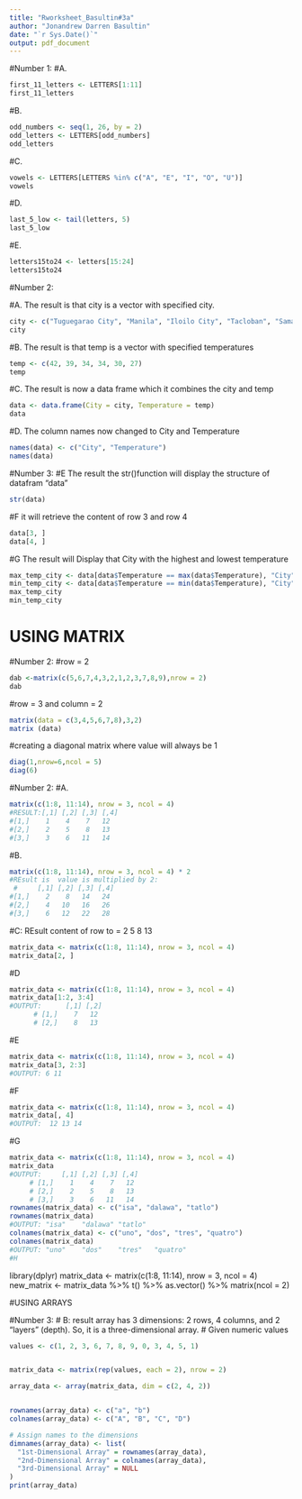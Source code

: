 ```yaml
---
title: "Rworksheet_Basultin#3a"
author: "Jonandrew Darren Basultin"
date: "`r Sys.Date()`"
output: pdf_document
---
```

#Number 1:
#A.
```r
first_11_letters <- LETTERS[1:11]
first_11_letters
```
#B. 
```r
odd_numbers <- seq(1, 26, by = 2) 
odd_letters <- LETTERS[odd_numbers]
odd_letters
```
#C.
```r
vowels <- LETTERS[LETTERS %in% c("A", "E", "I", "O", "U")]
vowels
```
#D.
```r
last_5_low <- tail(letters, 5)
last_5_low
```
#E.
```r
letters15to24 <- letters[15:24]
letters15to24
```
#Number 2:

#A. The result is that city is a vector with specified city.
```r
city <- c("Tuguegarao City", "Manila", "Iloilo City", "Tacloban", "Samal Island", "Davao City")
city
```
#B. The result is that temp is a vector with specified temperatures
```r
temp <- c(42, 39, 34, 34, 30, 27)
temp
```
#C. The result is now a data frame which it combines the city and temp
```r
data <- data.frame(City = city, Temperature = temp)
data
```
#D. The column names now changed to City and Temperature
```r
names(data) <- c("City", "Temperature")
names(data)
```
#Number 3:
#E The result the str()function will display the structure of datafram "data"
```r
str(data)
```
#F it will retrieve the content of row 3 and row 4
```r
data[3, ]
data[4, ]
```
#G The result will Display that City with the highest and lowest temperature
```r
max_temp_city <- data[data$Temperature == max(data$Temperature), "City"]
min_temp_city <- data[data$Temperature == min(data$Temperature), "City"]
max_temp_city
min_temp_city
```

# USING MATRIX
#Number 2:
#row = 2
```r
dab <-matrix(c(5,6,7,4,3,2,1,2,3,7,8,9),nrow = 2)
dab
```
#row = 3 and column = 2
```r
matrix(data = c(3,4,5,6,7,8),3,2)
matrix (data)
```
#creating a diagonal matrix where  value will always be 1
```r

diag(1,nrow=6,ncol = 5)
diag(6)
```
#Number 2:
#A.
```r
matrix(c(1:8, 11:14), nrow = 3, ncol = 4)
#RESULT:[,1] [,2] [,3] [,4]
#[1,]    1    4    7   12
#[2,]    2    5    8   13
#[3,]    3    6   11   14
```
#B.
```r
matrix(c(1:8, 11:14), nrow = 3, ncol = 4) * 2
#REsult is  value is multiplied by 2:
 #     [,1] [,2] [,3] [,4]
#[1,]    2    8   14   24
#[2,]    4   10   16   26
#[3,]    6   12   22   28
```
#C: REsult content of row to =  2  5  8 13
```r
matrix_data <- matrix(c(1:8, 11:14), nrow = 3, ncol = 4)
matrix_data[2, ] 
```
#D
```r
matrix_data <- matrix(c(1:8, 11:14), nrow = 3, ncol = 4)
matrix_data[1:2, 3:4]
#OUTPUT:      [,1] [,2]
      # [1,]    7   12
      # [2,]    8   13
```
#E
```r
matrix_data <- matrix(c(1:8, 11:14), nrow = 3, ncol = 4)
matrix_data[3, 2:3]
#OUTPUT: 6 11
```
#F
```r
matrix_data <- matrix(c(1:8, 11:14), nrow = 3, ncol = 4)
matrix_data[, 4]
#OUTPUT:  12 13 14
```
#G
```r
matrix_data <- matrix(c(1:8, 11:14), nrow = 3, ncol = 4)
matrix_data 
#OUTPUT:     [,1] [,2] [,3] [,4]
     # [1,]    1    4    7   12
     # [2,]    2    5    8   13
     # [3,]    3    6   11   14
rownames(matrix_data) <- c("isa", "dalawa", "tatlo")
rownames(matrix_data)
#OUTPUT: "isa"    "dalawa" "tatlo" 
colnames(matrix_data) <- c("uno", "dos", "tres", "quatro")
colnames(matrix_data)
#OUTPUT: "uno"    "dos"    "tres"   "quatro"
#H
```
library(dplyr)
matrix_data <- matrix(c(1:8, 11:14), nrow = 3, ncol = 4)
new_matrix <- matrix_data %>% t() %>% as.vector() %>% matrix(ncol = 2)


#USING ARRAYS

#Number 3: # B: result array has 3 dimensions: 2 rows, 4 columns, and 2 "layers" (depth). So, it is a three-dimensional array.
# Given numeric values
```r
values <- c(1, 2, 3, 6, 7, 8, 9, 0, 3, 4, 5, 1)


matrix_data <- matrix(rep(values, each = 2), nrow = 2)

array_data <- array(matrix_data, dim = c(2, 4, 2))


rownames(array_data) <- c("a", "b")
colnames(array_data) <- c("A", "B", "C", "D")

# Assign names to the dimensions
dimnames(array_data) <- list(
  "1st-Dimensional Array" = rownames(array_data),
  "2nd-Dimensional Array" = colnames(array_data),
  "3rd-Dimensional Array" = NULL
)
print(array_data)
```
